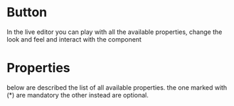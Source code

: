 
<Meta of={LiveStories} />

# Button

In the live editor you can play with all the available properties, change the look and feel and interact with the component

<Canvas>
  <Story of={LiveStories.Live} />
</Canvas>

# Properties

below are described the list of all available properties. the one marked with (\*) are mandatory the other instead are optional.

<Props of={Button} />
